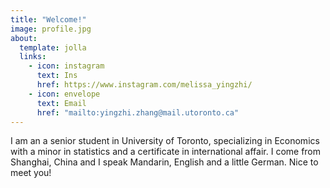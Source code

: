 ```yaml
---
title: "Welcome!"
image: profile.jpg
about:
  template: jolla
  links:
    - icon: instagram
      text: Ins
      href: https://www.instagram.com/melissa_yingzhi/
    - icon: envelope
      text: Email
      href: "mailto:yingzhi.zhang@mail.utoronto.ca" 
---
```


I am an a senior student in University of Toronto, specializing in Economics with a minor in statistics and a certificate in international affair. I come from Shanghai, China and I speak Mandarin, English and a little German. Nice to meet you!
